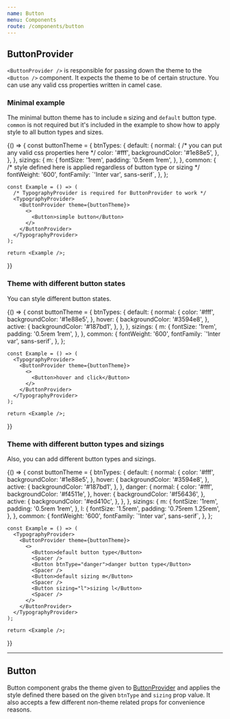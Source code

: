 ```yaml
---
name: Button
menu: Components
route: /components/button
---
```



## **ButtonProvider**

`<ButtonProvider />` is responsible for passing down the theme to the `<Button />` component. It expects the theme to be of certain structure. You can use any valid css properties written in camel case.


### **Minimal example**

The minimal button theme has to include `m` sizing and `default` button type. `common` is not required but it's included in the example to show how to apply style to all button types and sizes.

<Playground>
  {() => {
    const buttonTheme = {
      btnTypes: {
        default: {
          normal: {
            /* you can put any valid css properties here */
            color: '#fff',
            backgroundColor: '#1e88e5',
          },
        },
      },
      sizings: {
        m: {
          fontSize: '1rem',
          padding: '0.5rem 1rem',
        },
      },
      common: {
        /* style defined here is applied regardless of button type or sizing */
        fontWeight: '600',
        fontFamily: `'Inter var', sans-serif`,
      },
    };

    const Example = () => (
      /* TypographyProvider is required for ButtonProvider to work */
      <TypographyProvider>
        <ButtonProvider theme={buttonTheme}>
          <>
            <Button>simple button</Button>
          </>
        </ButtonProvider>
      </TypographyProvider>
    );

    return <Example />;
  }}
</Playground>


### **Theme with different button states**

You can style different button states.

<Playground>
  {() => {
    const buttonTheme = {
      btnTypes: {
        default: {
          normal: {
            color: '#fff',
            backgroundColor: '#1e88e5',
          },
          hover: {
            backgroundColor: '#3594e8',
          },
          active: {
            backgroundColor: '#187bd1',
          },
        },
      },
      sizings: {
        m: {
          fontSize: '1rem',
          padding: '0.5rem 1rem',
        },
      },
      common: {
        fontWeight: '600',
        fontFamily: `'Inter var', sans-serif`,
      },
    };

    const Example = () => (
      <TypographyProvider>
        <ButtonProvider theme={buttonTheme}>
          <>
            <Button>hover and click</Button>
          </>
        </ButtonProvider>
      </TypographyProvider>
    );

    return <Example />;
  }}
</Playground>


### **Theme with different button types and sizings**

Also, you can add different button types and sizings.

<Playground>
  {() => {
    const buttonTheme = {
      btnTypes: {
        default: {
          normal: {
            color: '#fff',
            backgroundColor: '#1e88e5',
          },
          hover: {
            backgroundColor: '#3594e8',
          },
          active: {
            backgroundColor: '#187bd1',
          },
        },
        danger: {
          normal: {
            color: '#fff',
            backgroundColor: '#f4511e',
          },
          hover: {
            backgroundColor: '#f56436',
          },
          active: {
            backgroundColor: '#ed410c',
          },
        },
      },
      sizings: {
        m: {
          fontSize: '1rem',
          padding: '0.5rem 1rem',
        },
        l: {
          fontSize: '1.5rem',
          padding: '0.75rem 1.25rem',
        },
      },
      common: {
        fontWeight: '600',
        fontFamily: `'Inter var', sans-serif`,
      },
    };

    const Example = () => (
      <TypographyProvider>
        <ButtonProvider theme={buttonTheme}>
          <>
            <Button>default button type</Button>
            <Spacer />
            <Button btnType="danger">danger button type</Button>
            <Spacer />
            <Button>default sizing m</Button>
            <Spacer />
            <Button sizing="l">sizing l</Button>
            <Spacer />
          </>
        </ButtonProvider>
      </TypographyProvider>
    );

    return <Example />;
  }}
</Playground>


---



## **Button**

Button component grabs the theme given to [ButtonProvider](/basic-styled-uikit/components/button#buttonprovider) and applies the style defined there based on the given `btnType` and `sizing` prop value. It also accepts a few different non-theme related props for convenience reasons.

<Props of={Button} />
